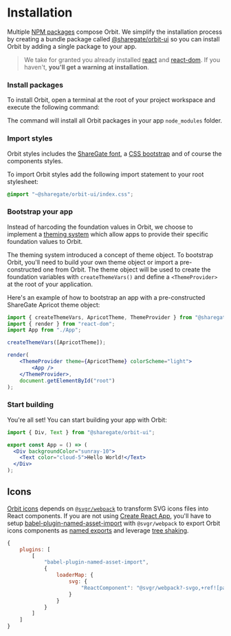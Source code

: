 
<Meta
    title="Getting Started/Installation"
    id="installation"
/>

# Installation

Multiple [NPM packages](https://www.npmjs.com/settings/orbit-ui/packages) compose Orbit. We simplify the installation process by creating a bundle package called [@sharegate/orbit-ui](https://www.npmjs.com/package/@sharegate/orbit-ui) so you can install Orbit by adding a single package to your app.

> We take for granted you already installed [react](https://www.npmjs.com/package/react) and [react-dom](https://www.npmjs.com/package/react-dom). If you haven't, **you'll get a warning at installation**.

### Install packages

To install Orbit, open a terminal at the root of your project workspace and execute the following command:

<PackageInstallationSnippet packageName="bundle" />

The command will install all Orbit packages in your app `node_modules` folder.

### Import styles

Orbit styles includes the [ShareGate font](?path=/docs/typography--page), a [CSS bootstrap](https://github.com/gsoft-inc/sg-orbit/tree/master/packages/css/src) and of course the components styles.

To import Orbit styles add the following import statement to your root stylesheet:

```css
@import "~@sharegate/orbit-ui/index.css";
```

### Bootstrap your app

Instead of harcoding the foundation values in Orbit, we choose to implement a [theming system](?path=/story/styled-system--page#theming) which allow apps to provide their specific foundation values to Orbit.

The theming system introduced a concept of theme object. To bootstrap Orbit, you'll need to build your own theme object or import a pre-constructed one from Orbit. The theme object will be used to create the foundation variables with `createThemeVars()` and define a `<ThemeProvider>` at the root of your application.

Here's an example of how to bootstrap an app with a pre-constructed ShareGate Apricot theme object:

```jsx
import { createThemeVars, ApricotTheme, ThemeProvider } from "@sharegate/orbit-ui";
import { render } from "react-dom";
import App from "./App";

createThemeVars([ApricotTheme]);

render(
    <ThemeProvider theme={ApricotTheme} colorScheme="light">
        <App />
    </ThemeProvider>,
    document.getElementById("root")
);
```

### Start building

You're all set! You can start building your app with Orbit:

```jsx
import { Div, Text } from "@sharegate/orbit-ui";

export const App = () => (
  <Div backgroundColor="sunray-10">
    <Text color="cloud-5">Hello World!</Text>
  </Div>
);
```

## Icons

[Orbit icons](?path=/docs/icon-gallery--page) depends on [`@svgr/webpack`](https://react-svgr.com/docs/getting-started/) to transform SVG icons files into React components. If you are not using [Create React App](https://github.com/facebook/create-react-app), you'll have to setup [babel-plugin-named-asset-import](https://www.npmjs.com/package/babel-plugin-named-asset-import) with `@svgr/webpack` to export Orbit icons components as [named exports](https://developer.mozilla.org/en-US/docs/web/javascript/reference/statements/export) and leverage [tree shaking](https://webpack.js.org/guides/tree-shaking/).

```javascript
{
    plugins: [
        [
            "babel-plugin-named-asset-import",
            {
                loaderMap: {
                    svg: {
                        "ReactComponent": "@svgr/webpack?-svgo,+ref![path]"
                    }
                }
            }
        ]
    ]
}
```
